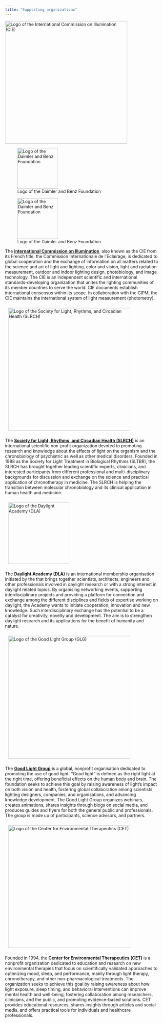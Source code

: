 ```yaml
---
title: "Supporting organizations"
---
```


<a href="https://cie.co.at/" target="_blank">
  <img src="assets/logo-cie.png" alt="Logo of the International Commission on Illumination (CIE)" style="width:300pt;">
</a>

![Logo of the Daimler and Benz Foundation](assets/logo-cie.png){width=100pt fig-align=left}

![Logo of the Daimler and Benz Foundation](assets/logo-cie.png){width=100pt}

The **[International Commission on Illumination](https://cie.co.at/)**, also known as the CIE from its French title, the Commission Internationale de l'Éclairage, is dedicated to global cooperation and the exchange of information on all matters related to the science and art of light and lighting, color and vision, light and radiation measurement, outdoor and indoor lighting design, photobiology, and image technology. The CIE is an independent scientific and international standards-developing organization that unites the lighting communities of its member countries to serve the world. CIE documents establish international consensus within its scope. In collaboration with the CIPM, the CIE maintains the international system of light measurement (photometry).

<a href="https://slrch.org/" target="_blank">
  <img src="assets/logo-slrch.png" alt="Logo of the Society for Light, Rhythms, and Circadian Health (SLRCH)" style="width:300pt; margin: 10px;">
</a>

The **[Society for Light, Rhythms, and Circadian Health (SLRCH)](https://slrch.org/)** is an international scientific non-profit organization devoted to promoting research and knowledge about the effects of light on the organism and the chronobiology of psychiatric as well as other medical disorders. Founded in 1988 as the Society for Light Treatment in Biological Rhythms (SLTBR), the SLRCH has brought together leading scientific experts, clinicians, and interested participants from different professional and multi-disciplinary backgrounds for discussion and exchange on the science and practical application of chronotherapy in medicine. The SLRCH is helping the transition between molecular chronobiology and its clinical application in human health and medicine.

<a href="https://daylight.academy/" target="_blank">
  <img src="assets/logo-dla.png" alt="Logo of the Daylight Academy (DLA)" style="width:150pt; margin: 10px;">
</a>

The **[Daylight Academy (DLA)](https://daylight.academy/)** is an international membership organisation initiated by the that brings together scientists, architects, engineers and other professionals involved in daylight research or with a strong interest in daylight related topics. By organising networking events, supporting interdisciplinary projects and providing a platform for connection and exchange among the different disciplines and fields of expertise working on daylight, the Academy wants to initiate cooperation, innovation and new knowledge. Such interdisciplinary exchange has the potential to be a catalyst for creativity, novelty and development. The aim is to strengthen daylight research and its applications for the benefit of humanity and nature.

<a href="https://www.goodlightgroup.org/" target="_blank">
  <img src="assets/logo-glg.png" alt="Logo of the Good Light Group (GLG)" style="width:300pt; margin: 10px;">
</a>

The **[Good Light Group](https://www.goodlightgroup.org/)** is a global, nonprofit organisation dedicated to promoting the use of good light. "Good light" is defined as the right light at the right time, offering beneficial effects on the human body and brain. The foundation seeks to achieve this goal by raising awareness of light's impact on both vision and health, fostering global collaboration among scientists, lighting designers, companies, and organisations, and advancing knowledge development. The Good Light Group organizes webinars, creates animations, shares insights through blogs on social media, and produces guides and flyers for both the general public and professionals. The group is made up of participants, science advisors, and partners.

<a href="https://cet.org/" target="_blank">
  <img src="assets/logo-cet.png" alt="Logo of the Center for Environmental Therapeutics (CET)" style="width:300pt; margin: 10px;">
</a>

Founded in 1994, the **[Center for Environmental Therapeutics (CET)](https://cet.org/)** is a nonprofit organization dedicated to education and research on new environmental therapies that focus on scientifically validated approaches to optimizing mood, sleep, and performance, mainly through light therapy, chronotherapy, and other non-pharmacological treatments. The organization seeks to achieve this goal by raising awareness about how light exposure, sleep timing, and behavioral interventions can improve mental health and well-being, fostering collaboration among researchers, clinicians, and the public, and promoting evidence-based solutions. CET provides educational resources, shares insights through articles and social media, and offers practical tools for individuals and healthcare professionals.
